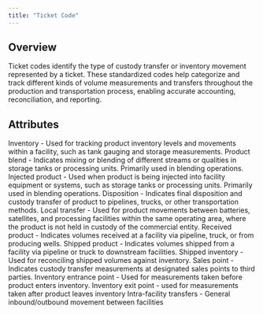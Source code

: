 ```yaml
---
title: "Ticket Code"
---
```


## Overview

Ticket codes identify the type of custody transfer or inventory movement represented by a ticket. These standardized codes help categorize and track different kinds of volume measurements and transfers throughout the production and transportation process, enabling accurate accounting, reconciliation, and reporting.

## Attributes

<ResponseField name="INV">
  Inventory - Used for tracking product inventory levels and movements within a
  facility, such as tank gauging and storage measurements.
</ResponseField>

<ResponseField name="BLEND">
  Product blend - Indicates mixing or blending of different streams or qualities
  in storage tanks or processing units. Primarily used in blending operations.
</ResponseField>

<ResponseField name="INJ">
  Injected product - Used when product is being injected into facility equipment
  or systems, such as storage tanks or processing units. Primarily used in
  blending operations.
</ResponseField>

<ResponseField name="DISP">
  Disposition - Indicates final disposition and custody transfer of product to
  pipelines, trucks, or other transportation methods.
</ResponseField>

<ResponseField name="LOCAL">
  Local transfer - Used for product movements between batteries, satellites, and
  processing facilities within the same operating area, where the product is not
  held in custody of the commercial entity.
</ResponseField>

<ResponseField name="REC">
  Received product - Indicates volumes received at a facility via pipeline,
  truck, or from producing wells.
</ResponseField>

<ResponseField name="SHIP">
  Shipped product - Indicates volumes shipped from a facility via pipeline or
  truck to downstream facilities.
</ResponseField>

<ResponseField name="SHIP_INV">
  Shipped inventory - Used for reconciling shipped volumes against inventory.
</ResponseField>

<ResponseField name="SALE">
  Sales point - Indicates custody transfer measurements at designated sales
  points to third parties.
</ResponseField>

<ResponseField name="PRE_INV">
  Inventory entrance point - Used for measurements taken before product enters
  inventory.
</ResponseField>

<ResponseField name="POST_INV">
  Inventory exit point - used for measurements taken after product leaves
  inventory
</ResponseField>

<ResponseField name="IN_OUT">
  Intra-facility transfers - General inbound/outbound movement between
  facilities
</ResponseField>
